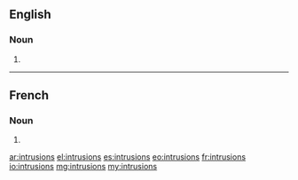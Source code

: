 ==English==

===Noun===
{{head|en|plural}}

# {{plural of|intrusion|lang=en|nocat=1}}

----

==French==

===Noun===
{{head|fr|plural}}

# {{plural of|intrusion|lang=fr|nocat=1}}

[[ar:intrusions]]
[[el:intrusions]]
[[es:intrusions]]
[[eo:intrusions]]
[[fr:intrusions]]
[[io:intrusions]]
[[mg:intrusions]]
[[my:intrusions]]